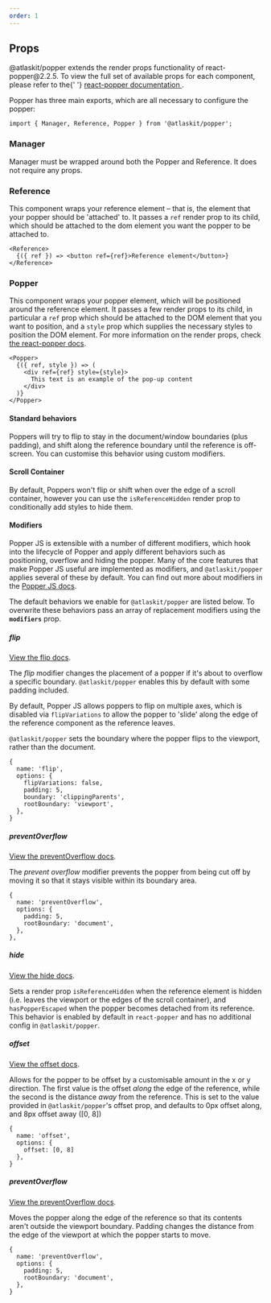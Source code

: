 ```yaml
---
order: 1
---
```



## Props

<SectionMessage>
  <p>
    <Snippet>@atlaskit/popper</Snippet> extends the render props functionality
    of react-popper@2.2.5. To view the full set of available props for each
    component, please refer to the{' '}
    <a
      rel="noopener noreferrer"
      href="https://popper.js.org/react-popper/v2/render-props/"
      target="_blank"
    >
      react-popper documentation
    </a>
    .
  </p>
</SectionMessage>

Popper has three main exports, which are all necessary to configure the popper:

```tsx
import { Manager, Reference, Popper } from '@atlaskit/popper';
```

### Manager

Manager must be wrapped around both the Popper and Reference. It does not require any props.

### Reference

This component wraps your reference element – that is, the element that your popper should be
'attached' to. It passes a `ref` render prop to its child, which should be attached to the dom
element you want the popper to be attached to.

```tsx
<Reference>
  {({ ref }) => <button ref={ref}>Reference element</button>}
</Reference>
```

### Popper

This component wraps your popper element, which will be positioned around the
reference element. It passes a few render props to its child, in particular a `ref` prop
which should be attached to the DOM element that you want to position, and a `style` prop
which supplies the necessary styles to position the DOM element. For more information on the
render props, check [the react-popper docs](https://popper.js.org/react-popper/v2/render-props/).

```tsx
<Popper>
  {({ ref, style }) => (
    <div ref={ref} style={style}>
      This text is an example of the pop-up content
    </div>
  )}
</Popper>
```

#### Standard behaviors

Poppers will try to flip to stay in the document/window boundaries (plus
padding), and shift along the reference boundary until the reference is
off-screen. You can customise this behavior using custom modifiers.

#### Scroll Container

By default, Poppers won't flip or shift when over the edge of a scroll container, however you can use
the `isReferenceHidden` render prop to conditionally add styles to hide them.

#### Modifiers

Popper JS is extensible with a number of different modifiers, which hook into the lifecycle
of Popper and apply different behaviors such as positioning, overflow and hiding the popper.
Many of the core features that make Popper JS useful are implemented as modifiers, and `@atlaskit/popper`
applies several of these by default. You can find out more about modifiers in the
[Popper JS docs](https://popper.js.org/docs/v2/modifiers/).

The default behaviors we enable for `@atlaskit/popper` are listed below. To overwrite these behaviors pass
an array of replacement modifiers using the **`modifiers`** prop.

##### flip

[View the flip docs](https://popper.js.org/docs/v2/modifiers/flip/).

The _flip_ modifier changes the placement of a popper if it's about to overflow a specific boundary.
`@atlaskit/popper` enables this by default with some padding included.

By default, Popper JS allows poppers to flip on multiple axes, which is disabled via `flipVariations`
to allow the popper to 'slide' along the edge of the reference component as the reference leaves.

`@atlaskit/popper` sets the boundary where the popper flips to the viewport, rather than the document.

```tsx
{
  name: 'flip',
  options: {
    flipVariations: false,
    padding: 5,
    boundary: 'clippingParents',
    rootBoundary: 'viewport',
  },
}
```

##### preventOverflow

[View the preventOverflow docs](https://popper.js.org/docs/v2/modifiers/prevent-overflow/).

The _prevent overflow_ modifier prevents the popper from being cut off by moving it so that it stays visible within its boundary area.

```tsx
{
  name: 'preventOverflow',
  options: {
    padding: 5,
    rootBoundary: 'document',
  },
},
```

##### hide

[View the hide docs](https://popper.js.org/docs/v2/modifiers/hide/).

Sets a render prop `isReferenceHidden` when the reference element is hidden (i.e. leaves the viewport
or the edges of the scroll container), and `hasPopperEscaped` when the popper becomes detached from
its reference. This behavior is enabled by default in `react-popper` and has no additional config in
`@atlaskit/popper`.

##### offset

[View the offset docs](https://popper.js.org/docs/v2/modifiers/offset/).

Allows for the popper to be offset by a customisable amount in the x or y direction. The first value
is the offset _along_ the edge of the reference, while the second is the distance _away_ from the
reference. This is set to the value provided in `@atlaskit/popper`'s offset prop, and defaults to
0px offset along, and 8px offset away ([0, 8])

```tsx
{
  name: 'offset',
  options: {
    offset: [0, 8]
  },
}
```

##### preventOverflow

[View the preventOverflow docs](https://popper.js.org/docs/v2/modifiers/prevent-overflow/).

Moves the popper along the edge of the reference so that its contents aren't outside the viewport boundary.
Padding changes the distance from the edge of the viewport at which the popper starts to move.

```tsx
{
  name: 'preventOverflow',
  options: {
    padding: 5,
    rootBoundary: 'document',
  },
}
```
